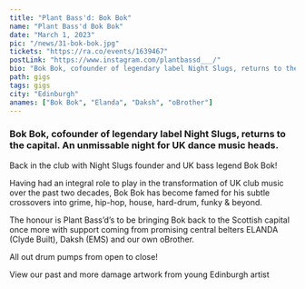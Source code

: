 ---
title: "Plant Bass'd: Bok Bok"
name: "Plant Bass'd Bok Bok"
date: "March 1, 2023"
pic: "/news/31-bok-bok.jpg"
tickets: "https://ra.co/events/1639467"
postLink: "https://www.instagram.com/plantbassd___/"
bio: "Bok Bok, cofounder of legendary label Night Slugs, returns to the capital. An unmissable night for UK dance music heads."
path: gigs
tags: gigs
city: "Edinburgh"
anames: ["Bok Bok", "Elanda", "Daksh", "oBrother"]
---

### Bok Bok, cofounder of legendary label Night Slugs, returns to the capital. An unmissable night for UK dance music heads.

Back in the club with Night Slugs founder and UK bass legend Bok Bok!

Having had an integral role to play in the transformation of UK club music over the past two decades, Bok Bok has become famed for his subtle crossovers into grime, hip-hop, house, hard-drum, funky & beyond.

The honour is Plant Bass’d’s to be bringing Bok back to the Scottish capital once more with support coming from promising central belters ELANDA (Clyde Built), Daksh (EMS) and our own oBrother.

All out drum pumps from open to close!

View our past <HoverLink url="previous-guests" name="Plant Bass’d guests" inline /> and more damage artwork from young Edinburgh artist <HoverLink url="www.instagram.com/atomesk/" name="@atomesk" inline external />
